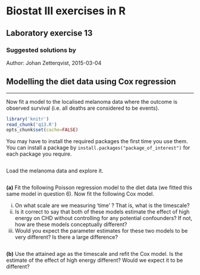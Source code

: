 Biostat III exercises in R
===========
Laboratory exercise 13
-----------

### Suggested solutions by
Author: Johan Zetterqvist, 2015-03-04 <br/>


## Modelling the diet data using Cox regression

-----------

Now fit a model to the localised melanoma data where the outcome is observed survival (i.e. all deaths are considered to be events).

```r
library('knitr')
read_chunk('q13.R')
opts_chunk$set(cache=FALSE)
```

You may have to install the required packages the first time you use them. You can install a package by `install.packages("package_of_interest")` for each package you require.

```r
```
Load the melanoma data and explore it.

```r
```

**(a)** Fit the following Poisson regression model to the diet data (we fitted this same model in question 6). Now fit the following Cox model.

i. On what scale are we measuring ‘time’ ? That is, what is the timescale?
ii. Is it correct to say that both of these models estimate the effect of high energy on CHD without controlling for any potential confounders? If not, how are these models conceptually different?
iii. Would you expect the parameter estimates for these two models to be very different? Is there a large difference?


```r
```

**(b)** Use the attained age as the timescale and refit the Cox model. Is the estimate of the effect of high energy different? Would we expect it to be different?

```r
```

